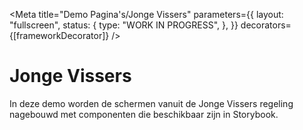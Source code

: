 
<Meta
  title="Demo Pagina's/Jonge Vissers"
  parameters={{
    layout: "fullscreen",
    status: {
      type: "WORK IN PROGRESS",
    },
  }}
  decorators={[frameworkDecorator]}
/>

# Jonge Vissers

In deze demo worden de schermen vanuit de Jonge Vissers regeling nagebouwd met componenten die beschikbaar zijn in Storybook.

<Canvas>
  <Story name="Controleer uw gegevens">
    <ControleerGegevens />
  </Story>
</Canvas>

<Canvas>
  <Story name="Correspondentie">
    <Correspondentie />
  </Story>
</Canvas>

<Canvas>
  <Story name="Datum">
    <Datum />
  </Story>
</Canvas>
